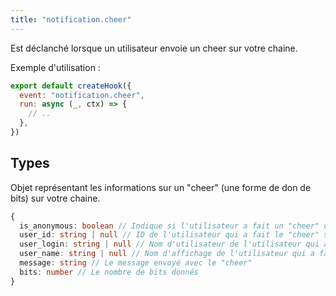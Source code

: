```yaml
---
title: "notification.cheer"
---
```


Est déclanché lorsque un utilisateur envoie un cheer sur votre chaine.

Exemple d'utilisation :

```javascript
export default createHook({
  event: "notification.cheer",
  run: async (_, ctx) => {
    // ..
  },
})
```

## Types

Objet représentant les informations sur un "cheer" (une forme de don de bits) sur votre chaine.

```typescript
{
  is_anonymous: boolean // Indique si l'utilisateur a fait un "cheer" de manière anonyme (true) ou non (false)
  user_id: string | null // ID de l'utilisateur qui a fait le "cheer" sur le canal spécifié (null si is_anonymous est vrai)
  user_login: string | null // Nom d'utilisateur de l'utilisateur qui a fait le "cheer" sur le canal spécifié (null si is_anonymous est vrai)
  user_name: string | null // Nom d'affichage de l'utilisateur qui a fait le "cheer" sur le canal spécifié (null si is_anonymous est vrai)
  message: string // Le message envoyé avec le "cheer"
  bits: number // Le nombre de bits donnés
}
```
